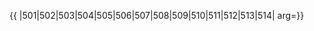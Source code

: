 {{ {{{1|PRC admin/showlist}}}
|501|502|503|504|505|506|507|508|509|510|511|512|513|514|
arg={{{arg|}}}}}